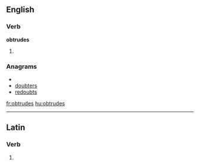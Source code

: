 ==English==

===Verb===
'''obtrudes'''

# {{third-person singular of|[[obtrude]]}}

===Anagrams===
* {{alphagram|bdeorstu}}
* [[doubters#English|doubters]]
* [[redoubts#English|redoubts]]

[[fr:obtrudes]]
[[hu:obtrudes]]

----
==Latin==

===Verb===
{{la-verb-form|obtrūdēs}}

# {{conjugation of|obtrudo|obtrūdō|2|s|fut|act|ind|lang=la}}
{{count page|[[Wiktionary:Page count]]}}
{{rfc-auto}}